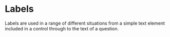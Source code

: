

<Meta of={LabelStories} title="Atoms/Labels" />

# Labels
Labels are used in a range of different situations from a simple text element included in a control through to the text of a question.
<Canvas of={ScaleUnitStories.Default} />
<Controls of={ScaleUnitStories.Default} />